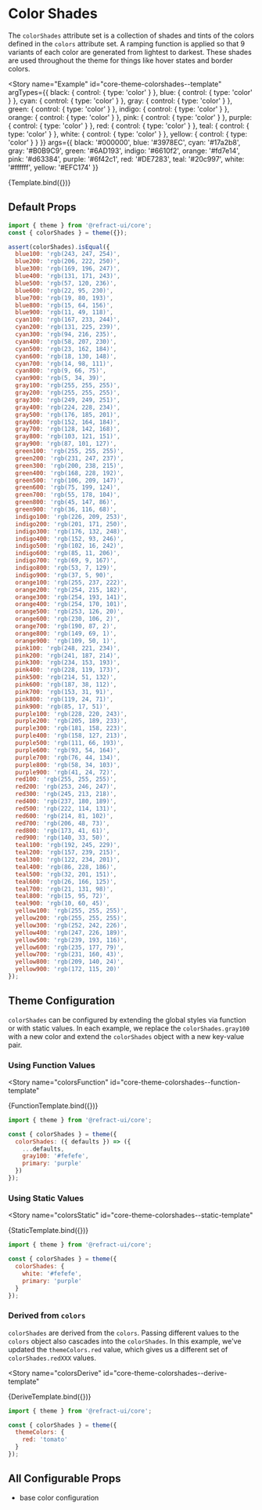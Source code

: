 # Color Shades


<BreadCrumb
  token="colorShades"
/>

The `colorShades` attribute set is a collection of shades and tints of the colors defined in the `colors` attribute set. A ramping function is applied so that 9 variants of each color are generated from lightest to darkest. These shades are used throughout the theme for things like hover states and border colors.

<Story
  name="Example"
  id="core-theme-colorshades--template"
  argTypes={{
    black: {
      control: {
        type: 'color'
      }
    },
    blue: {
      control: {
        type: 'color'
      }
    },
    cyan: {
      control: {
        type: 'color'
      }
    },
    gray: {
      control: {
        type: 'color'
      }
    },
    green: {
      control: {
        type: 'color'
      }
    },
    indigo: {
      control: {
        type: 'color'
      }
    },
    orange: {
      control: {
        type: 'color'
      }
    },
    pink: {
      control: {
        type: 'color'
      }
    },
    purple: {
      control: {
        type: 'color'
      }
    },
    red: {
      control: {
        type: 'color'
      }
    },
    teal: {
      control: {
        type: 'color'
      }
    },
    white: {
      control: {
        type: 'color'
      }
    },
    yellow: {
      control: {
        type: 'color'
      }
    }
  }}
  args={{
    black: '#000000',
    blue: '#3978EC',
    cyan: '#17a2b8',
    gray: '#B0B9C9',
    green: '#6AD193',
    indigo: '#6610f2',
    orange: '#fd7e14',
    pink: '#d63384',
    purple: '#6f42c1',
    red: '#DE7283',
    teal: '#20c997',
    white: '#ffffff',
    yellow: '#EFC174'
  }}
>
  {Template.bind({})}
</Story>

## Default Props

``` js
import { theme } from '@refract-ui/core';
const { colorShades } = theme({});

assert(colorShades).isEqual({
  blue100: 'rgb(243, 247, 254)',
  blue200: 'rgb(206, 222, 250)',
  blue300: 'rgb(169, 196, 247)',
  blue400: 'rgb(131, 171, 243)',
  blue500: 'rgb(57, 120, 236)',
  blue600: 'rgb(22, 95, 230)',
  blue700: 'rgb(19, 80, 193)',
  blue800: 'rgb(15, 64, 156)',
  blue900: 'rgb(11, 49, 118)',
  cyan100: 'rgb(167, 233, 244)',
  cyan200: 'rgb(131, 225, 239)',
  cyan300: 'rgb(94, 216, 235)',
  cyan400: 'rgb(58, 207, 230)',
  cyan500: 'rgb(23, 162, 184)',
  cyan600: 'rgb(18, 130, 148)',
  cyan700: 'rgb(14, 98, 111)',
  cyan800: 'rgb(9, 66, 75)',
  cyan900: 'rgb(5, 34, 39)',
  gray100: 'rgb(255, 255, 255)',
  gray200: 'rgb(255, 255, 255)',
  gray300: 'rgb(249, 249, 251)',
  gray400: 'rgb(224, 228, 234)',
  gray500: 'rgb(176, 185, 201)',
  gray600: 'rgb(152, 164, 184)',
  gray700: 'rgb(128, 142, 168)',
  gray800: 'rgb(103, 121, 151)',
  gray900: 'rgb(87, 101, 127)',
  green100: 'rgb(255, 255, 255)',
  green200: 'rgb(231, 247, 237)',
  green300: 'rgb(200, 238, 215)',
  green400: 'rgb(168, 228, 192)',
  green500: 'rgb(106, 209, 147)',
  green600: 'rgb(75, 199, 124)',
  green700: 'rgb(55, 178, 104)',
  green800: 'rgb(45, 147, 86)',
  green900: 'rgb(36, 116, 68)',
  indigo100: 'rgb(226, 209, 253)',
  indigo200: 'rgb(201, 171, 250)',
  indigo300: 'rgb(176, 132, 248)',
  indigo400: 'rgb(152, 93, 246)',
  indigo500: 'rgb(102, 16, 242)',
  indigo600: 'rgb(85, 11, 206)',
  indigo700: 'rgb(69, 9, 167)',
  indigo800: 'rgb(53, 7, 129)',
  indigo900: 'rgb(37, 5, 90)',
  orange100: 'rgb(255, 237, 222)',
  orange200: 'rgb(254, 215, 182)',
  orange300: 'rgb(254, 193, 141)',
  orange400: 'rgb(254, 170, 101)',
  orange500: 'rgb(253, 126, 20)',
  orange600: 'rgb(230, 106, 2)',
  orange700: 'rgb(190, 87, 2)',
  orange800: 'rgb(149, 69, 1)',
  orange900: 'rgb(109, 50, 1)',
  pink100: 'rgb(248, 221, 234)',
  pink200: 'rgb(241, 187, 214)',
  pink300: 'rgb(234, 153, 193)',
  pink400: 'rgb(228, 119, 173)',
  pink500: 'rgb(214, 51, 132)',
  pink600: 'rgb(187, 38, 112)',
  pink700: 'rgb(153, 31, 91)',
  pink800: 'rgb(119, 24, 71)',
  pink900: 'rgb(85, 17, 51)',
  purple100: 'rgb(228, 220, 243)',
  purple200: 'rgb(205, 189, 233)',
  purple300: 'rgb(181, 158, 223)',
  purple400: 'rgb(158, 127, 213)',
  purple500: 'rgb(111, 66, 193)',
  purple600: 'rgb(93, 54, 164)',
  purple700: 'rgb(76, 44, 134)',
  purple800: 'rgb(58, 34, 103)',
  purple900: 'rgb(41, 24, 72)',
  red100: 'rgb(255, 255, 255)',
  red200: 'rgb(253, 246, 247)',
  red300: 'rgb(245, 213, 218)',
  red400: 'rgb(237, 180, 189)',
  red500: 'rgb(222, 114, 131)',
  red600: 'rgb(214, 81, 102)',
  red700: 'rgb(206, 48, 73)',
  red800: 'rgb(173, 41, 61)',
  red900: 'rgb(140, 33, 50)',
  teal100: 'rgb(192, 245, 229)',
  teal200: 'rgb(157, 239, 215)',
  teal300: 'rgb(122, 234, 201)',
  teal400: 'rgb(86, 228, 186)',
  teal500: 'rgb(32, 201, 151)',
  teal600: 'rgb(26, 166, 125)',
  teal700: 'rgb(21, 131, 98)',
  teal800: 'rgb(15, 95, 72)',
  teal900: 'rgb(10, 60, 45)',
  yellow100: 'rgb(255, 255, 255)',
  yellow200: 'rgb(255, 255, 255)',
  yellow300: 'rgb(252, 242, 226)',
  yellow400: 'rgb(247, 226, 189)',
  yellow500: 'rgb(239, 193, 116)',
  yellow600: 'rgb(235, 177, 79)',
  yellow700: 'rgb(231, 160, 43)',
  yellow800: 'rgb(209, 140, 24)',
  yellow900: 'rgb(172, 115, 20)'
});
```

## Theme Configuration

`colorShades` can be configured by extending the global styles via function or with static values. In each example, we replace the `colorShades.gray100` with a new color and extend the `colorShades` object with a new key-value pair.

### Using Function Values

<Story
  name="colorsFunction"
  id="core-theme-colorshades--function-template"
>
  {FunctionTemplate.bind({})}
</Story>

``` js
import { theme } from '@refract-ui/core';

const { colorShades } = theme({
  colorShades: ({ defaults }) => ({
    ...defaults,
    gray100: '#fefefe',
    primary: 'purple'
  })
});
```

### Using Static Values

<Story
  name="colorsStatic"
  id="core-theme-colorshades--static-template"
>
  {StaticTemplate.bind({})}
</Story>

``` js
import { theme } from '@refract-ui/core';

const { colorShades } = theme({
  colorShades: {
    white: '#fefefe',
    primary: 'purple'
  }
});
```

### Derived from `colors`

`colorShades` are derived from the `colors`. Passing different values to the `colors` object also cascades into the `colorShades`. In this example, we've updated the `themeColors.red` value, which gives us a different set of `colorShades.redXXX` values.

<Story
  name="colorsDerive"
  id="core-theme-colorshades--derive-template"
>
  {DeriveTemplate.bind({})}
</Story>

``` js
import { theme } from '@refract-ui/core';

const { colorShades } = theme({
  themeColors: {
    red: 'tomato'
  }
});
```

## All Configurable Props

- base color configuration
